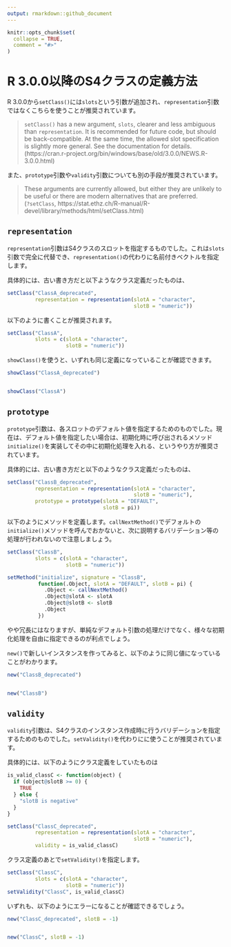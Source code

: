 ```yaml
---
output: rmarkdown::github_document
---
```


```r
knitr::opts_chunk$set(
  collapse = TRUE,
  comment = "#>"
)
```

# R 3.0.0以降のS4クラスの定義方法

R 3.0.0から`setClass()`には`slots`という引数が追加され、`representation`引数ではなくこちらを使うことが推奨されています。

> `setClass()` has a new argument, `slots`, clearer and less ambiguous than `representation`. It is recommended for future code, but should be back-compatible. At the same time, the allowed slot specification is slightly more general. See the documentation for details.  
(https://cran.r-project.org/bin/windows/base/old/3.0.0/NEWS.R-3.0.0.html)

また、`prototype`引数や`validity`引数についても別の手段が推奨されています。

> These arguments are currently allowed, but either they are unlikely to be useful or there are modern alternatives that are preferred.  
(`?setClass`, https://stat.ethz.ch/R-manual/R-devel/library/methods/html/setClass.html)


## `representation`

`representation`引数はS4クラスのスロットを指定するものでした。これは`slots`引数で完全に代替でき、`representation()`の代わりに名前付きベクトルを指定します。

具体的には、古い書き方だと以下ようなクラス定義だったものは、

```r
setClass("ClassA_deprecated",
         representation = representation(slotA = "character",
                                         slotB = "numeric"))
```

以下のように書くことが推奨されます。

```r
setClass("ClassA",
         slots = c(slotA = "character",
                   slotB = "numeric"))
```

`showClass()`を使うと、いずれも同じ定義になっていることが確認できます。

```r
showClass("ClassA_deprecated")


showClass("ClassA")
```

## `prototype`

`prototype`引数は、各スロットのデフォルト値を指定するためのものでした。現在は、デフォルト値を指定したい場合は、初期化時に呼び出されるメソッド`initialize()`を実装してその中に初期化処理を入れる、というやり方が推奨されています。

具体的には、古い書き方だと以下のようなクラス定義だったものは、

```r
setClass("ClassB_deprecated",
         representation = representation(slotA = "character",
                                         slotB = "numeric"),
         prototype = prototype(slotA = "DEFAULT",
                               slotB = pi))
```

以下のようにメソッドを定義します。`callNextMethod()`でデフォルトの`initialize()`メソッドを呼んでおかないと、次に説明するバリデーション等の処理が行われないので注意しましょう。

```r
setClass("ClassB",
         slots = c(slotA = "character",
                   slotB = "numeric"))

setMethod("initialize", signature = "ClassB",
          function(.Object, slotA = "DEFAULT", slotB = pi) {
            .Object <- callNextMethod()
            .Object@slotA <- slotA
            .Object@slotB <- slotB
            .Object
          })
```

やや冗長にはなりますが、単純なデフォルト引数の処理だけでなく、様々な初期化処理を自由に指定できるのが利点でしょう。

`new()`で新しいインスタンスを作ってみると、以下のように同じ値になっていることがわかります。

```r
new("ClassB_deprecated")


new("ClassB")
```

## `validity`

`validity`引数は、S4クラスのインスタンス作成時に行うバリデーションを指定するためのものでした。`setValidity()`を代わりにに使うことが推奨されています。

具体的には、以下のようにクラス定義をしていたものは

```r
is_valid_classC <- function(object) {
  if (object@slotB >= 0) {
    TRUE 
  } else {
    "slotB is negative"
  }
}

setClass("ClassC_deprecated",
         representation = representation(slotA = "character",
                                         slotB = "numeric"),
         validity = is_valid_classC)
```

クラス定義のあとで`setValidity()`を指定します。

```r
setClass("ClassC",
         slots = c(slotA = "character",
                   slotB = "numeric"))
setValidity("ClassC", is_valid_classC)
```

いずれも、以下のようにエラーになることが確認できるでしょう。

```r
new("ClassC_deprecated", slotB = -1)


new("ClassC", slotB = -1)
```
